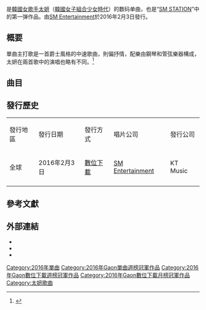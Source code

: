 {{Infobox single
| Name        = Rain
| Artist      = [[金泰耎|太妍]]
| from Album  = [[SM_STATION|S.M. Station Season 1]]
| Cover       = Taeyeon Rain 2016 Single.jpg
| Released    = 2016年2月3日
| Recorded    = 2016年
| Genre       = [[韩国流行音乐|韩国流行音乐]]
| Length      = 
| Label       = [[SM_Entertainment|SM Entertainment]]
| Last single  = -
| This single  = '''Rain'''<br>（2015年）
| Next single = [[11:11|11:11]]<br>（2016年）
| Misc        = {{External music video|Type=single|{{YouTube|eHir_vB1RUI|{{单双书号转换|Rain}}}}}}
}}
{{单双书号转换|'''Rain'''}}是[[韓國|韓國]][[女歌手|女歌手]][[金泰耎|太妍]]（[[韓國|韓國]][[女子組合|女子組合]][[少女時代|少女時代]]）的数码单曲，也是“[[SM_STATION|SM STATION]]”中的第一弹作品。由[[SM_Entertainment|SM Entertainment]]於2016年2月3日發行。

== 概要 ==
單曲主打歌{{单双书号转换|Rain}}是一首爵士風格的中速歌曲，{{单双书号转换|Secret}}則偏抒情，配樂由鋼琴和管弦樂器構成，太妍在兩首歌中的演唱也略有不同。<ref>{{Cite web |url=https://www.koreastardaily.com/tc/news/73292 |title=少女時代太妍新單《Rain》2月3日全線公開 爵士新曲風絕對抓耳 |accessdate=2017-12-02 |archive-date=2017-12-03 |archive-url=https://web.archive.org/web/20171203013715/https://www.koreastardaily.com/tc/news/73292 |dead-url=no }}</ref>

== 曲目 ==
{{tracklist
| full_width      = yes
| collapsed       = 
| headline        = 
| extra_column    = 
| total_length    = 7:20
| title1          = Rain
| note1           = 
| lyrics1         = Mafly、Verbal Jint
| music1          = {{flatlist|
* Myah Marie Langston
* Bennett Armstrong
* ustin T. Armstrong
* Cosmopolitan Douglas
* David Quinones
* Jon Asher
* Ryan S. Jhun
}}
| length1         = 3:43
| title2          = Secret
| lyrics2         = Jo Yun-gyeong
| music2          = {{flatlist|
* Matthew Tishler
* Robyn Newman
* Ben Charles
}}
| length2         = 3:37
}}

==發行歷史==
{| class="wikitable"
|-style="background:#FFbFFF"
| 發行地區 
| 發行日期 
| 發行方式 
| 唱片公司 
| 發行公司
|-
| 全球
| 2016年2月3日
| [[數位音樂下載|數位下載]]
| [[SM_Entertainment|SM Entertainment]]
| KT Music
|-
|}

== 參考文獻 ==
{{reflist}}

== 外部連結 ==
* {{YouTube|id = 3OfaSUaxABE|title = TAEYEON 태연 'Rain' MV Teaser 1}}
* {{YouTube|id = gQIFFUGgSS4|title = TAEYEON 태연 'Rain' MV Teaser 2}}
* {{YouTube|id = eHir_vB1RUI|title = TAEYEON 태연 'Rain' MV}}

{{太妍}}
{{Gaon單曲週榜冠軍 (2016年)|2016年2月6日}}
[[Category:2016年單曲|Category:2016年單曲]]
[[Category:2016年Gaon單曲週榜冠軍作品|Category:2016年Gaon單曲週榜冠軍作品]]
[[Category:2016年Gaon數位下載週榜冠軍作品|Category:2016年Gaon數位下載週榜冠軍作品]]
[[Category:2016年Gaon數位下載月榜冠軍作品|Category:2016年Gaon數位下載月榜冠軍作品]]
[[Category:太妍歌曲|Category:太妍歌曲]]